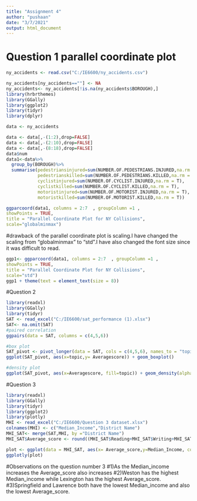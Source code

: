 ---
title: "Assignment 4"
author: "pushaan"
date: "3/7/2021"
output: html_document
---

# Question 1 parallel coordinate plot
```{r}

ny_accidents <- read.csv("C:/IE6600/ny_accidents.csv")

ny_accidents[ny_accidents==""] <- NA
ny_accidents<- ny_accidents[!is.na(ny_accidents$BOROUGH),]
library(hrbrthemes)
library(GGally)
library(ggplot2)
library(tidyr)
library(dplyr)

data <- ny_accidents

data <- data[,-(1:2),drop=FALSE]
data <- data[,-(2:10),drop=FALSE]
data <- data[,-(8:18),drop=FALSE]
data$num
data1<-data%>%
  group_by(BOROUGH)%>%
  summarise(pedestriansinjured=sum(NUMBER.OF.PEDESTRIANS.INJURED,na.rm = T),
            pedestrianskilled=sum(NUMBER.OF.PEDESTRIANS.KILLED,na.rm = T),
            cyclistinjured=sum(NUMBER.OF.CYCLIST.INJURED,na.rm = T),
            cyclistkilled=sum(NUMBER.OF.CYCLIST.KILLED,na.rm = T),
            motoristinjured=sum(NUMBER.OF.MOTORIST.INJURED,na.rm = T),
            motoristkilled=sum(NUMBER.OF.MOTORIST.KILLED,na.rm = T))

ggparcoord(data1, columns = 2:7  , groupColumn =1 ,
showPoints = TRUE,
title = "Parallel Coordinate Plot for NY Collisions",
scale="globalminmax")
```

#drawback of the parallel coordinate plot is scaling.I have changed the scaling from "globalminmax" to "std".I have also changed the font size since it was difficult to read.
```{r}
ggp1<- ggparcoord(data1, columns = 2:7  , groupColumn =1 ,
showPoints = TRUE,
title = "Parallel Coordinate Plot for NY Collisions",
scale="std")
ggp1 + theme(text = element_text(size = 8))

```

#Question 2 
```{r}
library(readxl)
library(GGally)
library(tidyr)
SAT <- read_excel("C:/IE6600/sat_performance (1).xlsx")
SAT<- na.omit(SAT)
#paired correlation
ggpairs(data = SAT, columns = c(4,5,6))

#box plot
SAT_pivot <- pivot_longer(data = SAT, cols = c(4,5,6), names_to = "topic",values_to = "Averagescore")
ggplot(SAT_pivot, aes(x=topic,y= Averagescore)) + geom_boxplot()

#density plot
ggplot(SAT_pivot, aes(x=Averagescore, fill=topic)) + geom_density(alpha=0.5)

```

#Question 3
```{r}
library(readxl)
library(GGally)
library(tidyr)
library(ggplot2)
library(plotly)
MHI <- read_excel("C:/IE6600/Question 3 dataset.xlsx")
colnames(MHI) <- c("Median_Income","District Name")
MHI_SAT<- merge(SAT,MHI, by ="District Name")
MHI_SAT$Average_score <- round((MHI_SAT$Reading+MHI_SAT$Writing+MHI_SAT$Math)/3)

plot <- ggplot(data = MHI_SAT, aes(x= Average_score,y=Median_Income, color=`District Name`))+geom_point(stat = "identity", show.legend = F)
ggplotly(plot)


```

#Observations on the question number 3
#1)As the Median_income increases the Average_score also increases
#2)Weston has the highest Median_income while Lexington has the highest Average_score.
#3)Springfield and Lawrence both have the lowest Median_income and also the lowest Average_score.
